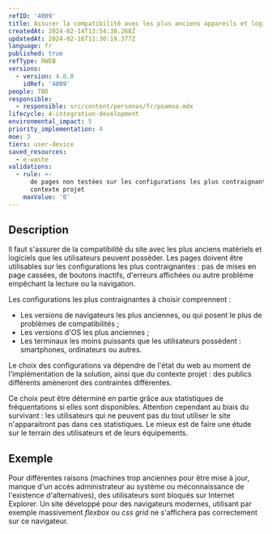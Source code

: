 ```yaml
---
refID: '4009'
title: Assurer la compatibilité avec les plus anciens appareils et logiciels du parc
createdAt: 2024-02-14T13:54:30.268Z
updatedAt: 2024-02-16T11:30:19.377Z
language: fr
published: true
refType: RWEB
versions:
  - version: 4.0.0
    idRef: '4009'
people: TBD
responsible:
  - responsible: src/content/personas/fr/poamoa.mdx
lifecycle: 4-integration-development
environmental_impact: 5
priority_implementation: 4
moe: 3
tiers: user-device
saved_resources:
  - e-waste
validations:
  - rule: >-
      de pages non testées sur les configurations les plus contraignantes du
      contexte projet
    maxValue: '0'
---
```


## Description

Il faut s'assurer de la compatibilité du site avec les plus anciens matériels et logiciels que les utilisateurs peuvent possèder.
Les pages doivent être utilisables sur les configurations les plus contraignantes : pas de mises en page cassées, de boutons inactifs,
d'erreurs affichées ou autre problème empêchant la lecture ou la navigation.

Les configurations les plus contraignantes à choisir comprennent :

* Les versions de navigateurs les plus anciennes, ou qui posent le plus de problèmes de compatibilités ;
* Les versions d'OS les plus anciennes ;
* Les terminaux les moins puissants que les utilisateurs possèdent : smartphones, ordinateurs ou autres.

Le choix des configurations va dépendre de l'état du web au moment de l'implémentation de la solution, ainsi que du contexte
projet : des publics différents amèneront des contraintes différentes.

Ce choix peut être déterminé en partie grâce aux statistiques de fréquentations si elles sont disponibles. Attention cependant au biais du
survivant : les utilisateurs qui ne peuvent pas du tout utiliser le site n'apparaitront pas dans ces statistiques. Le mieux
est de faire une étude sur le terrain des utilisateurs et de leurs équipements.

## Exemple

Pour différentes raisons (machines trop anciennes pour être mise à jour, manque d'un accès administrateur au système ou
méconnaissance de l'existence d'alternatives), des utilisateurs sont bloqués sur Internet Explorer.
Un site développé pour des navigateurs modernes, utilisant par exemple massivement *flexbox* ou *css grid* ne s'affichera
pas correctement sur ce navigateur.
